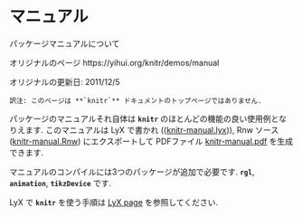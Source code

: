 <!---
title: Manual
subtitle: The package manual
date: '2011-12-05'
slug: manual
--->

# マニュアル {-#manual}

パッケージマニュアルについて

オリジナルのページ https://yihui.org/knitr/demos/manual

オリジナルの更新日: 2011/12/5

```block
訳注: このページは **`knitr`** ドキュメントのトップページではありません.
```

パッケージのマニュアルそれ自体は **`knitr`** のほとんどの機能の良い使用例となりえます. このマニュアルは LyX で書かれ (([knitr-manual.lyx](https://github.com/yihui/knitr/blob/master/inst/examples/knitr-manual.lyx))), Rnw ソース ([knitr-manual.Rnw](https://github.com/yihui/knitr/blob/master/inst/examples/knitr-manual.Rnw)) にエクスポートして PDFファイル [knitr-manual.pdf](https://github.com/yihui/knitr/releases/download/doc/knitr-manual.pdf) を生成できます.

マニュアルのコンパイルには3つのパッケージが追加で必要です. **`rgl`**, **`animation`**, **`tikzDevice`** です.

LyX で **`knitr`** を使う手順は [LyX page](https://yihui.org/knitr/demo/lyx/) を参照してください.
